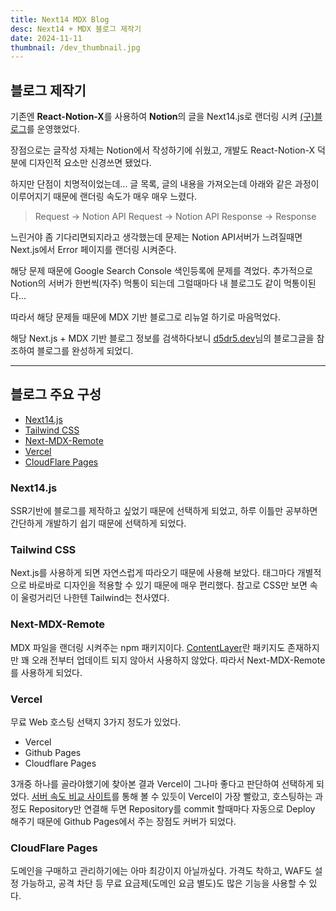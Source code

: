 ```yaml
---
title: Next14 MDX Blog
desc: Next14 + MDX 블로그 제작기
date: 2024-11-11
thumbnail: /dev_thumbnail.jpg
---
```


## 블로그 제작기
기존엔 **React-Notion-X**를 사용하여 **Notion**의 글을 Next14.js로 랜더링 시켜 [(구)블로그](https://notion-next-x-bobongkus-projects.vercel.app)를 운영했었다.


장점으로는 글작성 자체는 Notion에서 작성하기에 쉬웠고, 개발도 React-Notion-X 덕분에 디자인적 요소만 신경쓰면 됐었다.

하지만 단점이 치명적이었는데...
글 목록, 글의 내용을 가져오는데 아래와 같은 과정이 이루어지기 때문에 랜더링 속도가 매우 매우 느렸다.
> Request -> Notion API Request -> Notion API Response -> Response

느린거야 좀 기다리면되지라고 생각했는데 문제는 Notion API서버가 느려질때면 Next.js에서 Error 페이지를 랜더링 시켜준다.

해당 문제 때문에 Google Search Console 색인등록에 문제를 격었다.
추가적으로 Notion의 서버가 한번씩(자주) 먹통이 되는데 그럴때마다 내 블로그도 같이 먹통이된다...

따라서 해당 문제들 때문에 MDX 기반 블로그로 리뉴얼 하기로 마음먹었다.

해당 Next.js + MDX 기반 블로그 정보를 검색하다보니 [d5dr5.dev](https://www.d5br5.dev/blog/nextjs_blog/setup)님의 블로그글을 참조하여 블로그를 완성하게 되었디.

---
## 블로그 주요 구성
- [Next14.js](https://nextjs.org/)
- [Tailwind CSS](https://tailwindcss.com/)
- [Next-MDX-Remote](https://github.com/hashicorp/next-mdx-remote)
- [Vercel](https://vercel.com/)
- [CloudFlare Pages](https://pages.cloudflare.com/)

### Next14.js
SSR기반에 블로그를 제작하고 싶었기 때문에 선택하게 되었고,
하루 이틀만 공부하면 간단하게 개발하기 쉽기 때문에 선택하게 되었다.

### Tailwind CSS
Next.js를 사용하게 되면 자연스럽게 따라오기 때문에 사용해 보았다.
태그마다 개별적으로 바로바로 디자인을 적용할 수 있기 때문에 매우 편리했다.
참고로 CSS만 보면 속이 울렁거리던 나한텐 Tailwind는 천사였다.

### Next-MDX-Remote
MDX 파일을 랜더링 시켜주는 npm 패키지이다.
[ContentLayer](https://contentlayer.dev/)란 패키지도 존재하지만 꽤 오래 전부터 업데이트 되지 않아서 사용하지 않았다.
따라서 Next-MDX-Remote를 사용하게 되었다.

### Vercel
무료 Web 호스팅 선택지 3가지 정도가 있었다.
- Vercel
- Github Pages
- Cloudflare Pages

3개중 하나를 골라야했기에 찾아본 결과 Vercel이 그나마 좋다고 판단하여 선택하게 되었다.
[서버 속도 비교 사이트](https://bejamas.io/compare/github-pages-vs-vercel-vs-cloudflare-pages)를 통해 볼 수 있듯이 Vercel이 가장 빨랐고,
호스팅하는 과정도 Repository만 연결해 두면 Repository를 commit 할때마다 자동으로 Deploy 해주기 때문에 Github Pages에서 주는 장점도 커버가 되었다.

### CloudFlare Pages
도메인을 구매하고 관리하기에는 아마 최강이지 아닐까싶다.
가격도 착하고, WAF도 설정 가능하고, 공격 차단 등 무료 요금제(도메인 요금 별도)도 많은 기능을 사용할 수 있다.
 
